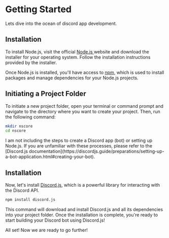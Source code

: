 
# Getting Started

Lets dive into the ocean of discord app development.

## Installation

To install Node.js, visit the official [ Node.js ](https://nodejs.org/) website and download the installer for your operating system. Follow the installation instructions provided by the installer.

Once Node.js is installed, you'll have access to [npm](https://www.npmjs.com/), which is used to install packages and manage dependencies for your Node.js projects.

## Initiating a Project Folder

To initiate a new project folder, open your terminal or command prompt and navigate to the directory where you want to create your project. Then, run the following command:

```bash copy
mkdir nscore
cd nscore
```

<Callout type="warning">
  I am not including the steps to create a Discord app (bot) or setting up Node.js. If you are
  unfamiliar with these processes, please refer to the [Discord.js
  documentation](https://discordjs.guide/preparations/setting-up-a-bot-application.html#creating-your-bot).
</Callout>

## Installation

Now, let's install [Discord.js](https://discord.js.org/), which is a powerful library for interacting with the Discord API.

```bash copy
npm install discord.js
```

This command will download and install Discord.js and all its dependencies into your project folder. Once the installation is complete, you're ready to start building your Discord bot using Discord.js!

All set! Now we are ready to go further!

